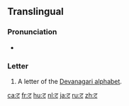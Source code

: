 {{character info/new|image=[[File:Deva-ट-order.gif|100px]]}}
{{also|द|ढ|ਟ}}
==Translingual==

===Pronunciation===
* {{IPA|/ʈə/|lang=mul}}

===Letter===
{{mul-Deva|ṭa}}

# A letter of the [[Devanagari alphabet]].

[[ca:ट]]
[[fr:ट]]
[[hu:ट]]
[[nl:ट]]
[[ja:ट]]
[[ru:ट]]
[[zh:ट]]